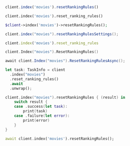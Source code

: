 <CodeGroup>

```javascript JS
client.index('movies').resetRankingRules()
```

```python Python
client.index('movies').reset_ranking_rules()
```

```php PHP
$client->index('movies')->resetRankingRules();
```

```java Java
client.index("movies").resetRankingRulesSettings();
```

```ruby Ruby
client.index('movies').reset_ranking_rules
```

```go Go
client.Index("movies").ResetRankingRules()
```

```csharp C#
await client.Index("movies").ResetRankingRulesAsync();
```

```rust Rust
let task: TaskInfo = client
  .index("movies")
  .reset_ranking_rules()
  .await
  .unwrap();
```

```swift Swift
client.index("movies").resetRankingRules { (result) in
    switch result {
    case .success(let task):
        print(task)
    case .failure(let error):
        print(error)
    }
}
```

```dart Dart
await client.index('movies').resetRankingRules();
```
</CodeGroup>
